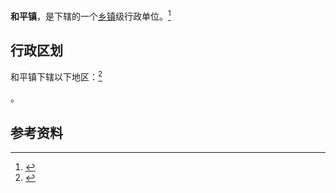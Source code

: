 {{中国乡级行政区|46/90/30/103/000}}

'''和平镇'''，是{{PRC admin/fullname|46/90/30/103/000|3}}下辖的一个[[乡镇|乡镇]]级行政单位。<ref>{{PRC admin/ref sgc|{{PRC admin/parent|46/90/30/103/000}}}}</ref>

== 行政区划 ==

和平镇下辖以下地区：<ref>{{PRC admin/ref sgc|46/90/30/103/000}}</ref>

{{PRC admin/children|46/90/30/103/000}}。

== 参考资料 ==

{{reflist}}

{{行政区划小作品}}
{{PRC admin/navcat|46/90/30/103/000}}